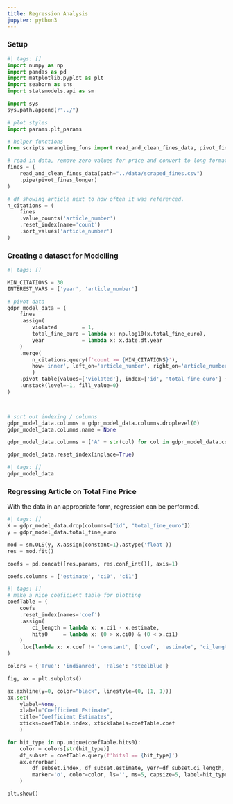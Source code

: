 ```yaml
---
title: Regression Analysis
jupyter: python3
---
```


### Setup


```python
#| tags: []
import numpy as np
import pandas as pd
import matplotlib.pyplot as plt
import seaborn as sns
import statsmodels.api as sm

import sys
sys.path.append(r"../")

# plot styles
import params.plt_params

# helper functions
from scripts.wrangling_funs import read_and_clean_fines_data, pivot_fines_longer
```

```python
# read in data, remove zero values for price and convert to long format
fines = (
    read_and_clean_fines_data(path="../data/scraped_fines.csv")
    .pipe(pivot_fines_longer)
)
```

```python
# df showing article next to how often it was referenced.
n_citations = (
    fines
    .value_counts('article_number')
    .reset_index(name='count')
    .sort_values('article_number')
)
```

### Creating a dataset for Modelling

```python
#| tags: []

MIN_CITATIONS = 30
INTEREST_VARS = ['year', 'article_number']

# pivot data
gdpr_model_data = (
    fines
    .assign(
        violated        = 1,
        total_fine_euro = lambda x: np.log10(x.total_fine_euro),
        year            = lambda x: x.date.dt.year
    )
    .merge(
        n_citations.query(f'count >= {MIN_CITATIONS}'),
        how='inner', left_on='article_number', right_on='article_number'
        )
    .pivot_table(values=['violated'], index=['id', 'total_fine_euro'] + INTEREST_VARS)
    .unstack(level=-1, fill_value=0)
)



# sort out indexing / columns
gdpr_model_data.columns = gdpr_model_data.columns.droplevel(0)
gdpr_model_data.columns.name = None

gdpr_model_data.columns = ['A' + str(col) for col in gdpr_model_data.columns]

gdpr_model_data.reset_index(inplace=True)
```

```python
#| tags: []
gdpr_model_data
```


### Regressing Article on Total Fine Price

With the data in an appropriate form, regression can be performed.

```python
#| tags: []
X = gdpr_model_data.drop(columns=["id", "total_fine_euro"])
y = gdpr_model_data.total_fine_euro

mod = sm.OLS(y, X.assign(constant=1).astype('float'))
res = mod.fit()

coefs = pd.concat([res.params, res.conf_int()], axis=1)

coefs.columns = ['estimate', 'ci0', 'ci1']
```

```python
#| tags: []
# make a nice coeficient table for plotting
coefTable = (
    coefs
    .reset_index(names='coef')
    .assign(
        ci_length = lambda x: x.ci1 - x.estimate,
        hits0     = lambda x: (0 > x.ci0) & (0 < x.ci1)
    )
    .loc[lambda x: x.coef != 'constant', ['coef', 'estimate', 'ci_length', 'hits0']]
)

colors = {'True': 'indianred', 'False': 'steelblue'}

fig, ax = plt.subplots()

ax.axhline(y=0, color="black", linestyle=(0, (1, 1)))
ax.set(
    ylabel=None,
    xlabel="Coefficient Estimate",
    title="Coefficient Estimates",
    xticks=coefTable.index, xticklabels=coefTable.coef
    )

for hit_type in np.unique(coefTable.hits0):
    color = colors[str(hit_type)]
    df_subset = coefTable.query(f'hits0 == {hit_type}')
    ax.errorbar(
        df_subset.index, df_subset.estimate, yerr=df_subset.ci_length,
        marker='o', color=color, ls='', ms=5, capsize=5, label=hit_type
    )

plt.show()
```

